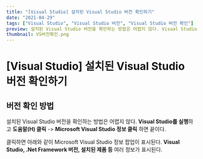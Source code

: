 ```yaml
---
title: "[Visual Studio] 설치된 Visual Studio 버전 확인하기"
date: "2021-04-29"
tags: ["Visual Studio", "Visual Studio 버전", "Visual Studio 버전 확인"]
preview: 설치된 Visual Studio 버전을 확인하는 방법은 어렵지 않다. Visual Studio를 실행하고 도움말(H) 클릭 -> Microsoft Visual Studio 정보 클릭 하면 끝이다. 클릭하면 아래와 같이 Microsoft Visual Studio 정보 팝업이 표시된다. Visual Studio, .Net Framework 버전, 설치된 제품 등 여러 정보가 표시된다.
thumbnail: VS버전확인.png
---
```


# [Visual Studio] 설치된 Visual Studio 버전 확인하기

## 버전 확인 방법

설치된 Visual Studio 버전을 확인하는 방법은 어렵지 않다. **Visual Studio를 실행**하고 **도움말(H) 클릭** -> **Microsoft Visual Studio 정보 클릭** 하면 끝이다.

<PostImage
  src="https://raw.githubusercontent.com/Codiving/blog-posts/main/Images/공유/VS버전확인_1.png"
  alt="이미지1"
/>

클릭하면 아래와 같이 Microsoft Visual Studio 정보 팝업이 표시된다. **Visual Studio, .Net Framework 버전, 설치된 제품 등** 여러 정보가 표시된다.

<PostImage
  src="https://raw.githubusercontent.com/Codiving/blog-posts/main/Images/공유/VS버전확인_2.png"
  alt="이미지2"
/>
